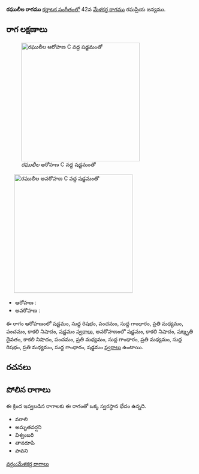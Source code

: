 {{Infobox ragam
	| name          	= రఘులీల
	| synonym	    	= 
	| mela          	= 
	| chakra        	= 
	| janaka        	= 
	| type          	= షడవ-సంపూర్ణ
	| arohanam      	= {{svaraC|S|R1|P|G1|M2|P|N3|S'}} 
	| avarohanam    	= {{svaraC|S'|N3|D3|N3|P|M2|G1|M2|R1|M2|G1|S}}
	| jeeva         	=
	| chhaya        	=
	| nyasa         	=
	| vishesha      	= 
	| equivalent  		= 
}}
{{కర్ణాటక సంగీత రాగాలు}}
'''రఘులీల రాగము''' [[కర్ణాటక సంగీతం]]లో 42వ [[మేళకర్త రాగము]] రఘప్రియ జన్యము. 


==రాగ లక్షణాలు==
[[Image:raghulila_ar_kb2wiki.png|thumb|right|316px|''రఘులీల'' ఆరోహణ C వద్ద షడ్జమంతో]]
	[[Image:raghulila_av_kb2wiki.png|thumb|right|316px|''రఘులీల'' అవరోహణ C వద్ద షడ్జమంతో]]

* ఆరోహణ : {{svaraC|S|R1|P|G1|M2|P|N3|S'}} 
* అవరోహణ : {{svaraC|S'|N3|D3|N3|P|M2|G1|M2|R1|M2|G1|S}}

ఈ రాగం ఆరోహణంలో షడ్జమం, సుద్ద  రిషభం, పంచమం, సుద్ద  గాంధారం, ప్రతి మధ్యమం, పంచమం, కాకలి  నిషాదం, షడ్జమం [[స్వరాలు]], అవరోహణంలో షడ్జమం, కాకలి  నిషాదం, షట్శృతి దైవతం, కాకలి  నిషాదం, పంచమం, ప్రతి మధ్యమం, సుద్ద  గాంధారం, ప్రతి మధ్యమం, సుద్ద  రిషభం, ప్రతి మధ్యమం, సుద్ద  గాంధారం, షడ్జమం [[స్వరాలు]] ఉంటాయి.

==రచనలు==



==పోలిన రాగాలు==
ఈ క్రింద ఇవ్వబడిన రాగాలకు ఈ రాగంతో ఒక్క స్వరస్థాన భేదం ఉన్నది.
* వరాలి
* అమృతవర్షని
* విశ్వంబరి
* తానరూపి
* పావని



[[వర్గం:మేళకర్త రాగాలు]]